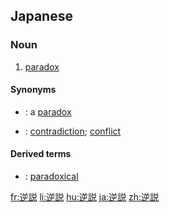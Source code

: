 ==Japanese==
{{ja-kanjitab|ぎゃく|せつ|yomi=on}}

===Noun===
{{ja-noun|ぎゃくせつ}}

# [[paradox]]

====Synonyms====
* {{ja-r|パラドックス}}: a [[paradox]]
* {{ja-r|矛盾|むじゅん}}: [[contradiction]]; [[conflict]]

====Derived terms====
* {{ja-r|逆説的|ぎゃくせつてき}}: [[paradoxical]]

[[fr:逆説]]
[[li:逆説]]
[[hu:逆説]]
[[ja:逆説]]
[[zh:逆説]]